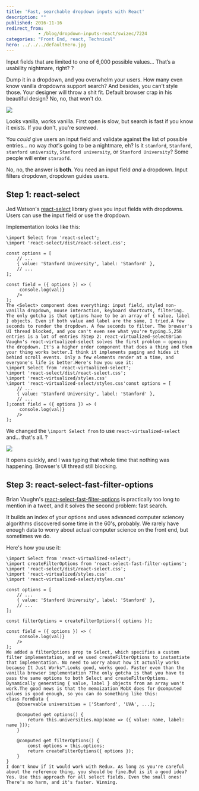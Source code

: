 ```yaml
---
title: 'Fast, searchable dropdown inputs with React'
description: ""
published: 2016-11-16
redirect_from: 
            - /blog/dropdown-inputs-react/swizec/7224
categories: "Front End, react, Technical"
hero: ../../../defaultHero.jpg
---
```

Input fields that are limited to one of 6,000 possible values… That’s a usability nightmare, right? ?



Dump it in a dropdown, and you overwhelm your users. How many even know vanilla dropdowns support search? And besides, you can&#x27;t style those. Your designer will throw a shit fit. Default browser crap in his beautiful design? No, no, that won&#x27;t do.



![](./img/blog-wp-content-uploads-2016-11-vanilla-dropdown.gif)



Looks vanilla, works vanilla. First open is slow, but search is fast if you know it exists. If you don&#x27;t, you&#x27;re screwed.



You _could_ give users an input field and validate against the list of possible entries… no way _that&#x27;s_ going to be a nightmare, eh? Is it `stanford`, `Stanford`, `stanford university`, `Stanford university`, or `Stanford University`? Some people will enter `stnraofd`.



No, no, the answer is **both**. You need an input field _and_ a dropdown. Input filters dropdown, dropdown guides users.



## Step 1: react-select



Jed Watson&#x27;s [react-select](https://github.com/JedWatson/react-select) library gives you input fields with dropdowns. Users can use the input field or use the dropdown.



Implementation looks like this:



```
\import Select from 'react-select';
\import 'react-select/dist/react-select.css';

const options = [
    // ...
    { value: 'Stanford University', label: 'Stanford' },
    // ...
];

const field = ({ options }) => (
     console.log(val)}
    />
);
The <Select> component does everything: input field, styled non-vanilla dropdown, mouse interaction, keyboard shortcuts, filtering. The only gotcha is that options have to be an array of { value, label } objects. Even if both value and label are the same, I tried.A few seconds to render the dropdown. A few seconds to filter. The browser's UI thread blocked, and you can't even see what you're typing.5,258 entries is a lot of entries ?Step 2: react-virtualized-selectBrian Vaughn's react-virtualized-select solves the first problem – opening the dropdown. It's a higher order component that does a thing and then your thing works better.I think it implements paging and hides it behind scroll events. Only a few elements render at a time, and everyone's life is better.Here's how you use it:
\import Select from 'react-virtualized-select';
\import 'react-select/dist/react-select.css';
\import 'react-virtualized/styles.css'
\import 'react-virtualized-select/styles.css'const options = [
    // ...
    { value: 'Stanford University', label: 'Stanford' },
    // ...
];const field = ({ options }) => (
     console.log(val)}
    />
);
```



We changed the `\import Select from` to use `react-virtualized-select` and… that&#x27;s all. ?



![](./img/blog-wp-content-uploads-2016-11-react-virtualized-select.gif)



It opens quickly, and I was typing that whole time that nothing was happening. Browser&#x27;s UI thread still blocking.



## Step 3: react-select-fast-filter-options



Brian Vaughn&#x27;s [react-select-fast-filter-options](https://github.com/bvaughn/react-select-fast-filter-options) is practically too long to mention in a tweet, and it solves the second problem: fast search.



It builds an index of your options and uses advanced computer sciencey algorithms discovered some time in the 60&#x27;s, probably. We rarely have enough data to worry about actual computer science on the front end, but sometimes we do.



Here&#x27;s how you use it:



```
\import Select from 'react-virtualized-select';
\import createFilterOptions from 'react-select-fast-filter-options';
\import 'react-select/dist/react-select.css';
\import 'react-virtualized/styles.css'
\import 'react-virtualized-select/styles.css'

const options = [
    // ...
    { value: 'Stanford University', label: 'Stanford' },
    // ...
];

const filterOptions = createFilterOptions({ options });

const field = ({ options }) => (
     console.log(val)}
    />
);
We added a filterOptions prop to Select, which specifies a custom filter implementation, and we used createFilterOptions to instantiate that implementation. No need to worry about how it actually works because It Just Works™.Looks good, works good. Faster even than the vanilla browser implementation ?The only gotcha is that you have to pass the same options to both Select and createFilterOptions. Dynamically generating { value, label } objects from an array won't work.The good news is that the memoization MobX does for @computed values is good enough, so you can do something like this:
class FormData {
    @observable universities = ['Stanford', 'UVA', ...];
 
    @computed get options() {
        return this.universities.map(name => ({ value: name, label: name }));
    }
 
    @computed get filterOptions() {
        const options = this.options;
        return createFilterOptions({ options });
    }
}
I don't know if it would work with Redux. As long as you're careful about the reference thing, you should be fine.But is it a good idea?Yes. Use this approach for all select fields. Even the small ones! There's no harm, and it's faster. Winning.
```
